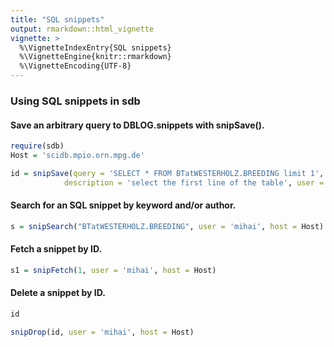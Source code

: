 ```yaml
---
title: "SQL snippets"
output: rmarkdown::html_vignette
vignette: >
  %\VignetteIndexEntry{SQL snippets}
  %\VignetteEngine{knitr::rmarkdown}
  %\VignetteEncoding{UTF-8}
---
```



### Using SQL snippets in sdb

#### Save an arbitrary query to DBLOG.snippets with snipSave().
```r
require(sdb)
Host = 'scidb.mpio.orn.mpg.de'

id = snipSave(query = 'SELECT * FROM BTatWESTERHOLZ.BREEDING limit 1',
            description = 'select the first line of the table', user = 'mihai', host = Host)
```


#### Search for an SQL snippet by keyword and/or author.
```r
s = snipSearch("BTatWESTERHOLZ.BREEDING", user = 'mihai', host = Host)
```

#### Fetch a snippet by ID.
```r
s1 = snipFetch(1, user = 'mihai', host = Host)

```
#### Delete a snippet by ID.
```r
id
```

```r
snipDrop(id, user = 'mihai', host = Host)
```



